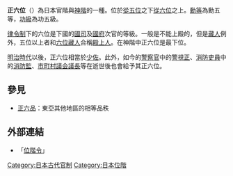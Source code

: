'''正六位'''（{{jpn|j=正六位|hg=しょうろくい}}）為日本官階與[[神階|神階]]的一種。位於[[從五位|從五位]]之下[[從六位|從六位]]之上。[[勳等|勳等]]為勳五等，[[金鵄勳章|功級]]為功五級。

[[律令制|律令制]]下的六位是下國的[[國司|國司]]及[[國府_(官職)|國府]]次官的等級。一般是不能上殿的，但是[[藏人|藏人]]例外，五位以上者和[[六位藏人|六位藏人]]合稱[[殿上人|殿上人]]。在神階中正六位是最下位。

[[明治時代|明治時代]]以後，正六位相當於[[少佐|少佐]]。此外，如今的[[警察官|警察官]]中的[[警視正|警視正]]、[[消防吏員|消防吏員]]中的[[消防監|消防監]]、[[市町村議会|市町村議会]][[議長|議長]]等在逝世後也會給予其正六位。
==參見==
*[[正六品|正六品]]：東亞其他地區的相等品秩
==外部連結==
*「[https://web.archive.org/web/20080619092936/http://law.e-gov.go.jp/htmldata/T15/T15CO325.html 位階令]」 {{ja icon}}


{{日本品秩}}

[[Category:日本古代官制|Category:日本古代官制]]
[[Category:日本位階|Category:日本位階]]